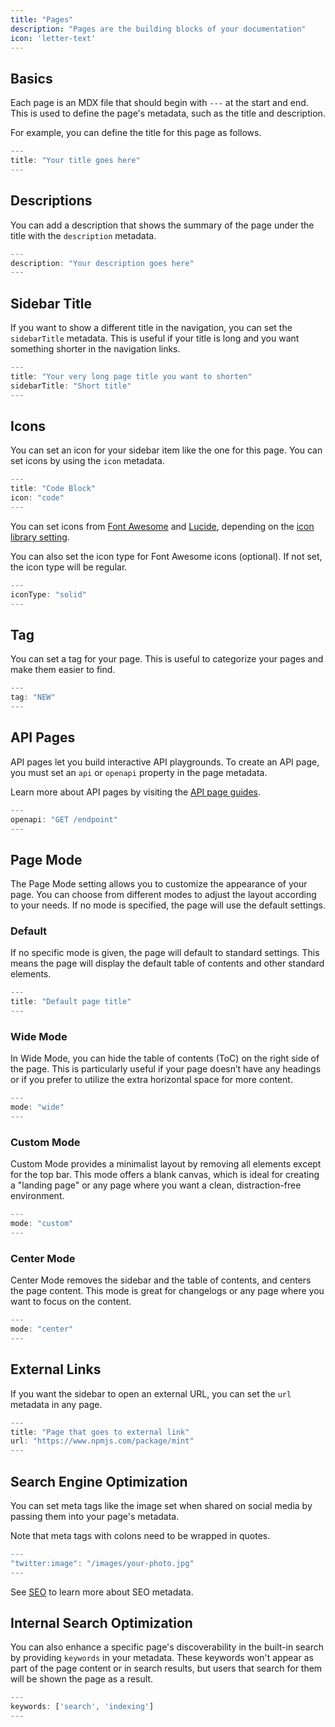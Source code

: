 ```yaml
---
title: "Pages"
description: "Pages are the building blocks of your documentation"
icon: 'letter-text'
---
```


## Basics

Each page is an MDX file that should begin with `---` at the start and end. This is used to define the page's metadata, such as the title and description.

For example, you can define the title for this page as follows.

```jsx
---
title: "Your title goes here"
---
```

## Descriptions

You can add a description that shows the summary of the page under the title with the `description` metadata.

```jsx
---
description: "Your description goes here"
---
```

## Sidebar Title

If you want to show a different title in the navigation, you can set the `sidebarTitle` metadata. This is useful if your title is long and you want something shorter in the navigation links.

```jsx
---
title: "Your very long page title you want to shorten"
sidebarTitle: "Short title"
---
```

## Icons

You can set an icon for your sidebar item like the one for this page. You can set icons by using the `icon` metadata.

```jsx
---
title: "Code Block"
icon: "code"
---
```

You can set icons from [Font Awesome](https://fontawesome.com/icons) and [Lucide](https://lucide.dev/icons), depending on the [icon library setting](settings#param-icons).

You can also set the icon type for Font Awesome icons (optional). If not set, the icon type will be regular.

```jsx
---
iconType: "solid"
---
```

## Tag

You can set a tag for your page. This is useful to categorize your pages and make them easier to find.

```jsx
---
tag: "NEW"
---
```

## API Pages

API pages let you build interactive API playgrounds. To create an API page, you
must set an `api` or `openapi` property in the page metadata.

Learn more about API pages by visiting the [API page guides](/api-playground/overview).

```jsx
---
openapi: "GET /endpoint"
---
```

## Page Mode

The Page Mode setting allows you to customize the appearance of your page. You can choose from
different modes to adjust the layout according to your needs. If no mode is specified, the page
will use the default settings.

### Default

If no specific mode is given, the page will default to standard settings. This means the page
will display the default table of contents and other standard elements.

```jsx
---
title: "Default page title"
---
```

### Wide Mode

In Wide Mode, you can hide the table of contents (ToC) on the right side of the page. This is
particularly useful if your page doesn’t have any headings or if you prefer to utilize the
extra horizontal space for more content.

```jsx
---
mode: "wide"
---
```

### Custom Mode

Custom Mode provides a minimalist layout by removing all elements except for the top bar.
This mode offers a blank canvas, which is ideal for creating a "landing page" or any page where
you want a clean, distraction-free environment.


```jsx
---
mode: "custom"
---
```

### Center Mode

Center Mode removes the sidebar and the table of contents, and centers the page content. This mode is great for changelogs
or any page where you want to focus on the content.


```jsx
---
mode: "center"
---
```

## External Links

If you want the sidebar to open an external URL, you can set the `url` metadata
in any page.

```jsx
---
title: "Page that goes to external link"
url: "https://www.npmjs.com/package/mint"
---
```

## Search Engine Optimization

You can set meta tags like the image set when shared on social media by passing
them into your page's metadata.

Note that meta tags with colons need to be wrapped in quotes.

```jsx
---
"twitter:image": "/images/your-photo.jpg"
---
```

See [SEO](/settings/seo) to learn more about SEO metadata.

## Internal Search Optimization

You can also enhance a specific page's discoverability in the built-in search by
providing `keywords` in your metadata. These keywords won't appear as part of the page
content or in search results, but users that search for them will be shown the page as a result.

```jsx
---
keywords: ['search', 'indexing']
---
```
